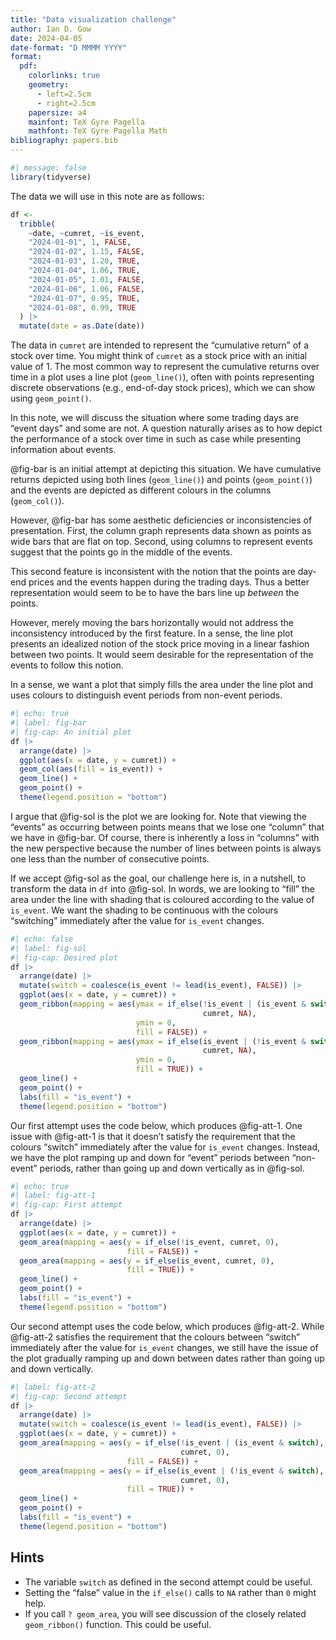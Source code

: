 ```yaml
---
title: "Data visualization challenge"
author: Ian D. Gow
date: 2024-04-05
date-format: "D MMMM YYYY"
format:
  pdf: 
    colorlinks: true
    geometry:
      - left=2.5cm
      - right=2.5cm
    papersize: a4
    mainfont: TeX Gyre Pagella
    mathfont: TeX Gyre Pagella Math
bibliography: papers.bib
---
```


```r
#| message: false
library(tidyverse)
```

The data we will use in this note are as follows:

```r
df <-
  tribble(
    ~date, ~cumret, ~is_event,
    "2024-01-01", 1, FALSE,
    "2024-01-02", 1.15, FALSE,
    "2024-01-03", 1.20, TRUE,
    "2024-01-04", 1.06, TRUE,
    "2024-01-05", 1.01, FALSE,
    "2024-01-06", 1.06, FALSE,
    "2024-01-07", 0.95, TRUE,
    "2024-01-08", 0.99, TRUE
  ) |>
  mutate(date = as.Date(date))
```

The data in `cumret` are intended to represent the "cumulative return" of a stock over time.
You might think of `cumret` as a stock price with an initial value of 1.
The most common way to represent the cumulative returns over time in a plot uses a line plot (`geom_line()`), often with points representing discrete observations (e.g., end-of-day stock prices), which we can show using `geom_point()`.

In this note, we will discuss the situation where some trading days are "event days" and some are not.
A question naturally arises as to how depict the performance of a stock over time in such as case while presenting information about events.

@fig-bar is an initial attempt at depicting this situation.
We have cumulative returns depicted using both lines (`geom_line()`) and points (`geom_point()`) and the events are depicted as different colours in the columns (`geom_col()`).

However, @fig-bar has some aesthetic deficiencies or inconsistencies of presentation.
First, the column graph represents data shown as points as wide bars that are flat on top.
Second, using columns to represent events suggest that the points go in the middle of the events.

This second feature is inconsistent with the notion that the points are day-end prices and the events happen during the trading days.
Thus a better representation would seem to be to have the bars line up *between* the points.

However, merely moving the bars horizontally would not address the inconsistency introduced by the first feature.
In a sense, the line plot presents an idealized notion of the stock price moving in a linear fashion between two points.
It would seem desirable for the representation of the events to follow this notion.

In a sense, we want a plot that simply fills the area under the line plot and uses colours to distinguish event periods from non-event periods.

```r
#| echo: true
#| label: fig-bar
#| fig-cap: An initial plot
df |>
  arrange(date) |>
  ggplot(aes(x = date, y = cumret)) +
  geom_col(aes(fill = is_event)) +
  geom_line() +
  geom_point() +
  theme(legend.position = "bottom")
```

I argue that @fig-sol is the plot we are looking for.
Note that viewing the "events" as occurring between points means that we lose one "column" that we have in @fig-bar.
Of course, there is inherently a loss in "columns" with the new perspective because the number of lines between points is always one less than the number of consecutive points.

If we accept @fig-sol as the goal, our challenge here is, in a nutshell, to transform the data in `df` into @fig-sol.
In words, we are looking to "fill" the area under the line with shading that is coloured according to the value of `is_event`.
We want the shading to be continuous with the colours "switching" immediately after the value for `is_event` changes.

```r
#| echo: false
#| label: fig-sol
#| fig-cap: Desired plot
df |>
  arrange(date) |>
  mutate(switch = coalesce(is_event != lead(is_event), FALSE)) |>
  ggplot(aes(x = date, y = cumret)) +
  geom_ribbon(mapping = aes(ymax = if_else(!is_event | (is_event & switch), 
                                           cumret, NA),
                            ymin = 0,
                            fill = FALSE)) +
  geom_ribbon(mapping = aes(ymax = if_else(is_event | (!is_event & switch), 
                                           cumret, NA),
                            ymin = 0,
                            fill = TRUE)) +
  geom_line() +
  geom_point() +
  labs(fill = "is_event") +
  theme(legend.position = "bottom")
```
Our first attempt uses the code below, which produces @fig-att-1.
One issue with @fig-att-1 is that it doesn't satisfy the requirement that the colours "switch" immediately after the value for `is_event` changes.
Instead, we have the plot ramping up and down for "event" periods between "non-event" periods, rather than going up and down vertically as in @fig-sol.

```r
#| echo: true
#| label: fig-att-1
#| fig-cap: First attempt
df |>
  arrange(date) |>
  ggplot(aes(x = date, y = cumret)) +
  geom_area(mapping = aes(y = if_else(!is_event, cumret, 0),
                          fill = FALSE)) +
  geom_area(mapping = aes(y = if_else(is_event, cumret, 0),
                          fill = TRUE)) +
  geom_line() +
  geom_point() +
  labs(fill = "is_event") +
  theme(legend.position = "bottom")
```
Our second attempt uses the code below, which produces @fig-att-2.
While @fig-att-2 satisfies the requirement that the colours between "switch" immediately after the value for `is_event` changes, we still have the issue of the plot gradually ramping up and down between dates rather than going up and down vertically.

```r
#| label: fig-att-2
#| fig-cap: Second attempt
df |>
  arrange(date) |>
  mutate(switch = coalesce(is_event != lead(is_event), FALSE)) |>
  ggplot(aes(x = date, y = cumret)) +
  geom_area(mapping = aes(y = if_else(!is_event | (is_event & switch), 
                                      cumret, 0),
                          fill = FALSE)) +
  geom_area(mapping = aes(y = if_else(is_event | (!is_event & switch), 
                                      cumret, 0),
                          fill = TRUE)) +
  geom_line() +
  geom_point() +
  labs(fill = "is_event") +
  theme(legend.position = "bottom")
```
## Hints

 - The variable `switch` as defined in the second attempt could be useful.
 - Setting the "false" value in the `if_else()` calls to `NA` rather than `0` might help.
 - If you call `? geom_area`, you will see discussion of the closely related `geom_ribbon()` function. This could be useful.
